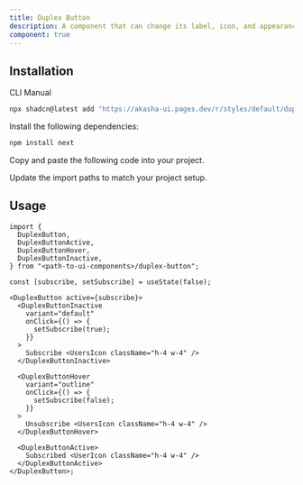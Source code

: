 ```yaml
---
title: Duplex Button
description: A component that can change its label, icon, and appearance based on active and hover states.
component: true
---
```


<ComponentPreview
  name="duplex-button-demo"
  description="DuplexButton example"
/>

## Installation

<Tabs defaultValue="cli">

<TabsList>
  <TabsTrigger value="cli">CLI</TabsTrigger>
  <TabsTrigger value="manual">Manual</TabsTrigger>
</TabsList>

<TabsContent value="cli">

```bash
npx shadcn@latest add "https://akasha-ui.pages.dev/r/styles/default/duplex-button.json"
```

</TabsContent>

<TabsContent value="manual">

<Steps>

<Step>Install the following dependencies:</Step>

```bash
npm install next
```

<Step>Copy and paste the following code into your project.</Step>

<ComponentSource name="duplex-button" />

<Step>Update the import paths to match your project setup.</Step>

</Steps>

</TabsContent>

</Tabs>

## Usage

```tsx
import {
  DuplexButton,
  DuplexButtonActive,
  DuplexButtonHover,
  DuplexButtonInactive,
} from "<path-to-ui-components>/duplex-button";
```

```tsx
const [subscribe, setSubscribe] = useState(false);

<DuplexButton active={subscribe}>
  <DuplexButtonInactive
    variant="default"
    onClick={() => {
      setSubscribe(true);
    }}
  >
    Subscribe <UsersIcon className="h-4 w-4" />
  </DuplexButtonInactive>

  <DuplexButtonHover
    variant="outline"
    onClick={() => {
      setSubscribe(false);
    }}
  >
    Unsubscribe <UsersIcon className="h-4 w-4" />
  </DuplexButtonHover>

  <DuplexButtonActive>
    Subscribed <UserIcon className="h-4 w-4" />
  </DuplexButtonActive>
</DuplexButton>;
```
